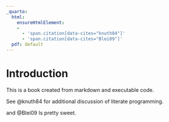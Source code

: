 ```yaml
---
_quarto:
  html:
    ensureHtmlElement:
    - 
      - 'span.citation[data-cites="knuth84"]'
      - 'span.citation[data-cites="Blei09"]'
  pdf: default
---
```


# Introduction

This is a book created from markdown and executable code.

See @knuth84 for additional discussion of literate programming.

and @Blei09 Is pretty sweet.